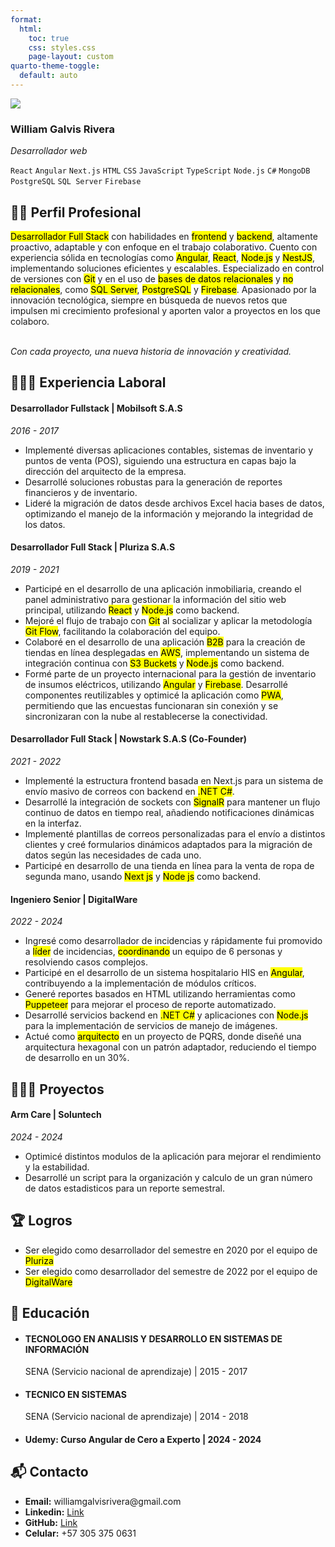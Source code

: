 ```yaml
---
format:
  html:
    toc: true
    css: styles.css
    page-layout: custom
quarto-theme-toggle:
  default: auto
---
```


::: {.container}
::: {.sidebar}
::: {.img-profile}
![](img/profile.webp)
:::

### William Galvis Rivera
*Desarrollador web*

``React`` ``Angular`` ``Next.js`` ``HTML`` ``CSS`` ``JavaScript`` ``TypeScript``
``Node.js`` ``C#`` ``MongoDB`` ``PostgreSQL`` ``SQL Server`` ``Firebase``
:::

::: {.main-content}
## 🧑🏾 Perfil Profesional

::: {.perfil}
<mark>Desarrollador Full Stack</mark> con habilidades en <mark>frontend</mark> y <mark>backend</mark>, altamente proactivo, adaptable y con enfoque en el trabajo colaborativo. Cuento con experiencia sólida en tecnologías como <mark>Angular</mark>, <mark>React</mark>, <mark>Node.js</mark> y <mark>NestJS</mark>, implementando soluciones eficientes y escalables. Especializado en control de versiones con <mark>Git</mark> y en el uso de <mark>bases de datos relacionales</mark> y <mark>no relacionales</mark>, como <mark>SQL Server</mark>, <mark>PostgreSQL</mark> y <mark>Firebase</mark>. Apasionado por la innovación tecnológica, siempre en búsqueda de nuevos retos que impulsen mi crecimiento profesional y aporten valor a proyectos en los que colaboro.


</br>
*Con cada proyecto, una nueva historia de innovación y creatividad.*
:::

## 👨🏾‍💻 Experiencia Laboral

::: {.experiencia}
####  Desarrollador Fullstack | Mobilsoft S.A.S
*2016 - 2017*

- Implementé diversas aplicaciones contables, sistemas de inventario y puntos de venta (POS), siguiendo una estructura en capas bajo la dirección del arquitecto de la empresa.
- Desarrollé soluciones robustas para la generación de reportes financieros y de inventario.
- Lideré la migración de datos desde archivos Excel hacia bases de datos, optimizando el manejo de la información y mejorando la integridad de los datos.

#### Desarrollador Full Stack | Pluriza S.A.S
*2019 - 2021*

- Participé en el desarrollo de una aplicación inmobiliaria, creando el panel administrativo para gestionar la información del sitio web principal, utilizando <mark>React</mark> y <mark>Node.js</mark> como backend.
- Mejoré el flujo de trabajo con <mark>Git</mark> al socializar y aplicar la metodología <mark>Git Flow</mark>, facilitando la colaboración del equipo.
- Colaboré en el desarrollo de una aplicación <mark>B2B</mark> para la creación de tiendas en línea desplegadas en <mark>AWS</mark>, implementando un sistema de integración continua con <mark>S3 Buckets</mark> y <mark>Node.js</mark> como backend.
- Formé parte de un proyecto internacional para la gestión de inventario de insumos eléctricos, utilizando <mark>Angular</mark> y <mark>Firebase</mark>. Desarrollé componentes reutilizables y optimicé la aplicación como <mark>PWA</mark>, permitiendo que las encuestas funcionaran sin conexión y se sincronizaran con la nube al restablecerse la conectividad.

#### Desarrollador Full Stack | Nowstark S.A.S (Co-Founder)
*2021 - 2022*

- Implementé la estructura frontend basada en Next.js para un sistema de envío masivo de correos con backend en <mark>.NET C#</mark>.
- Desarrollé la integración de sockets con <mark>SignalR</mark> para mantener un flujo continuo de datos en tiempo real, añadiendo notificaciones dinámicas en la interfaz.
- Implementé plantillas de correos personalizadas para el envío a distintos clientes y creé formularios dinámicos adaptados para la migración de datos según las necesidades de cada uno.
- Participé en desarrollo de una tienda en línea para la venta de ropa de segunda mano, usando <mark>Next js</mark> y <mark>Node js</mark> como backend.

#### Ingeniero Senior | DigitalWare
*2022 - 2024*

- Ingresé como desarrollador de incidencias y rápidamente fui promovido a <mark>líder</mark> de incidencias, <mark>coordinando</mark> un equipo de 6 personas y resolviendo casos complejos.
- Participé en el desarrollo de un sistema hospitalario HIS en <mark>Angular</mark>, contribuyendo a la implementación de módulos críticos.
- Generé reportes basados en HTML utilizando herramientas como <mark>Puppeteer</mark> para mejorar el proceso de reporte automatizado.
- Desarrollé servicios backend en <mark>.NET C#</mark> y aplicaciones con <mark>Node.js</mark> para la implementación de servicios de manejo de imágenes.
- Actué como <mark>arquitecto</mark> en un proyecto de PQRS, donde diseñé una arquitectura hexagonal con un patrón adaptador, reduciendo el tiempo de desarrollo en un 30%.
:::

## 👨🏾‍💻 Proyectos

#### Arm Care | Soluntech
*2024 - 2024*

- Optimicé distintos modulos de la aplicación para mejorar el rendimiento y la estabilidad.
- Desarrollé un script para la organización y calculo de un gran número de datos estadisticos para un reporte semestral.

## 🏆 Logros
::: {.logros}
  - Ser elegido como desarrollador del semestre en 2020 por el equipo de <mark>Pluriza</mark>
  - Ser elegido como desarrollador del semestre de 2022 por el equipo de <mark>DigitalWare</mark>
:::

## 📖 Educación

::: {.educacion}
- #### TECNOLOGO EN ANALISIS Y DESARROLLO EN SISTEMAS DE INFORMACIÓN
SENA (Servicio nacional de aprendizaje) | 2015 - 2017

- #### TECNICO EN SISTEMAS
SENA (Servicio nacional de aprendizaje) | 2014 - 2018
- #### Udemy: Curso Angular de Cero a Experto  | 2024 - 2024 
:::

## 📬 Contacto

::: {.contacto}
- **Email:** williamgalvisrivera@gmail.com
- **Linkedin:** [Link](https://www.linkedin.com/in/william-galvis-5b8a941a6/)
- **GitHub:** [Link](https://github.com/williamgalvisri)
- **Celular:** +57 305 375 0631
:::

:::
:::